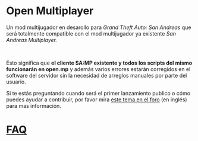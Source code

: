 # Open Multiplayer

Un mod multijugador en desarollo para _Grand Theft Auto: San Andreas_ que será totalmente compatible con el mod multijugador ya existente _San Andreas Multiplayer._

<br />

Esto significa que **el cliente SA:MP existente y todos los scripts del mismo funcionarán en open.mp** y además varios errores estarán corregidos en el software del servidor sin la necesidad de arreglos manuales por parte del usuario.

Si te estás preguntando cuando será el primer lanzamiento publico o cómo puedes ayudar a contribuir, por favor mira [este tema en el foro](https://www.burgershot.gg/showthread.php?tid=99) (en inglés) para mas información.

# [FAQ](/faq)
